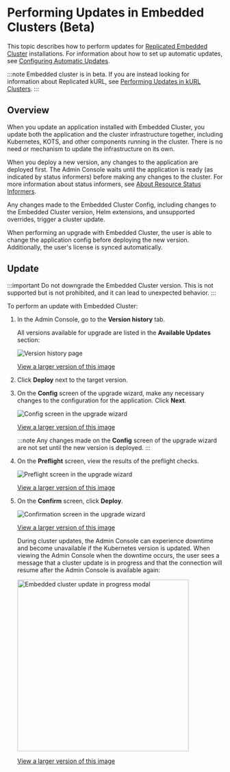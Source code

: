 # Performing Updates in Embedded Clusters (Beta)

This topic describes how to perform updates for [Replicated Embedded Cluster](/vendor/embedded-overview) installations. For information about how to set up automatic updates, see [Configuring Automatic Updates](/enterprise/updating-apps).

:::note
Embedded cluster is in beta. If you are instead looking for information about Replicated kURL, see [Performing Updates in kURL Clusters](updating-kurl).
:::

## Overview

When you update an application installed with Embedded Cluster, you update both the application and the cluster infrastructure together, including Kubernetes, KOTS, and other components running in the cluster. There is no need or mechanism to update the infrastructure on its own.

When you deploy a new version, any changes to the application are deployed first. The Admin Console waits until the application is ready (as indicated by status informers) before making any changes to the cluster. For more information about status informers, see [About Resource Status Informers](/vendor/insights-app-status).

Any changes made to the Embedded Cluster Config, including changes to the Embedded Cluster version, Helm extensions, and unsupported overrides, trigger a cluster update.

When performing an upgrade with Embedded Cluster, the user is able to change the application config before deploying the new version. Additionally, the user's license is synced automatically. 

## Update

:::important
Do not downgrade the Embedded Cluster version. This is not supported but is not prohibited, and it can lead to unexpected behavior.
:::

To perform an update with Embedded Cluster:

1. In the Admin Console, go to the **Version history** tab.

   All versions available for upgrade are listed in the **Available Updates** section:

   ![Version history page](/images/ec-upgrade-version-history.png)

   [View a larger version of this image](/images/ec-upgrade-version-history.png)

1. Click **Deploy** next to the target version.

1. On the **Config** screen of the upgrade wizard, make any necessary changes to the configuration for the application. Click **Next**.

    ![Config screen in the upgrade wizard](/images/ec-upgrade-wizard-config.png)

    [View a larger version of this image](/images/ec-upgrade-wizard-config.png)

    :::note
    Any changes made on the **Config** screen of the upgrade wizard are not set until the new version is deployed.
    :::

1. On the **Preflight** screen, view the results of the preflight checks.

   ![Preflight screen in the upgrade wizard](/images/ec-upgrade-wizard-preflights.png)

   [View a larger version of this image](/images/ec-upgrade-wizard-preflights.png)

1. On the **Confirm** screen, click **Deploy**.

   ![Confirmation screen in the upgrade wizard](/images/ec-upgrade-wizard-confirm.png)

   [View a larger version of this image](/images/ec-upgrade-wizard-confirm.png)

   During cluster updates, the Admin Console can experience downtime and become unavailable if the Kubernetes version is updated. When viewing the Admin Console when the downtime occurs, the user sees a message that a cluster update is in progress and that the connection will resume after the Admin Console is available again:

   <img alt="Embedded cluster update in progress modal" src="/images/embedded-cluster-update-in-progress.png" width="400px"/>

   [View a larger version of this image](/images/embedded-cluster-update-in-progress.png)